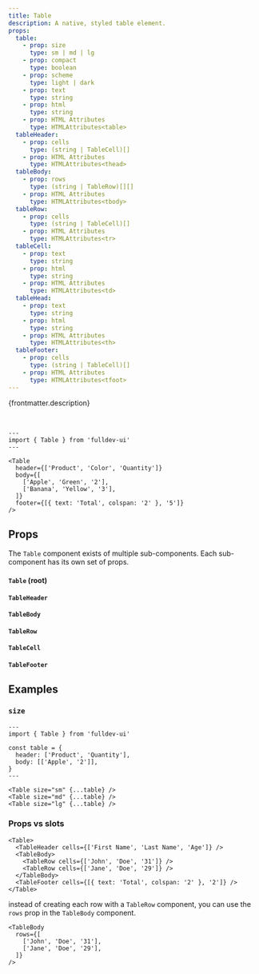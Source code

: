 ```yaml
---
title: Table
description: A native, styled table element.
props:
  table:
    - prop: size
      type: sm | md | lg
    - prop: compact
      type: boolean
    - prop: scheme
      type: light | dark
    - prop: text
      type: string
    - prop: html
      type: string
    - prop: HTML Attributes
      type: HTMLAttributes<table>
  tableHeader:
    - prop: cells
      type: (string | TableCell)[]
    - prop: HTML Attributes
      type: HTMLAttributes<thead>
  tableBody:
    - prop: rows
      type: (string | TableRow)[][]
    - prop: HTML Attributes
      type: HTMLAttributes<tbody>
  tableRow:
    - prop: cells
      type: (string | TableCell)[]
    - prop: HTML Attributes
      type: HTMLAttributes<tr>
  tableCell:
    - prop: text
      type: string
    - prop: html
      type: string
    - prop: HTML Attributes
      type: HTMLAttributes<td>
  tableHead:
    - prop: text
      type: string
    - prop: html
      type: string
    - prop: HTML Attributes
      type: HTMLAttributes<th>
  tableFooter:
    - prop: cells
      type: (string | TableCell)[]
    - prop: HTML Attributes
      type: HTMLAttributes<tfoot>
---
```



{frontmatter.description}

<br />

```astro live
---
import { Table } from 'fulldev-ui'
---

<Table
  header={['Product', 'Color', 'Quantity']}
  body={[
    ['Apple', 'Green', '2'],
    ['Banana', 'Yellow', '3'],
  ]}
  footer={[{ text: 'Total', colspan: '2' }, '5']}
/>
```

## Props

The `Table` component exists of multiple sub-components. Each sub-component has its own set of props.

#### `Table` (root)

<PropsTable props={frontmatter.props.table} />

#### `TableHeader`

<PropsTable props={frontmatter.props.tableHeader} />

#### `TableBody`

<PropsTable props={frontmatter.props.tableBody} />

#### `TableRow`

<PropsTable props={frontmatter.props.tableRow} />

#### `TableCell`

<PropsTable props={frontmatter.props.tableCell} />

#### `TableFooter`

<PropsTable props={frontmatter.props.tableFooter} />

## Examples

### `size`

<SizeProp />

```astro live
---
import { Table } from 'fulldev-ui'

const table = {
  header: ['Product', 'Quantity'],
  body: [['Apple', '2']],
}
---

<Table size="sm" {...table} />
<Table size="md" {...table} />
<Table size="lg" {...table} />
```

### Props vs slots

```astro
<Table>
  <TableHeader cells={['First Name', 'Last Name', 'Age']} />
  <TableBody>
    <TableRow cells={['John', 'Doe', '31']} />
    <TableRow cells={['Jane', 'Doe', '29']} />
  </TableBody>
  <TableFooter cells={[{ text: 'Total', colspan: '2' }, '2']} />
</Table>
```

instead of creating each row with a `TableRow` component, you can use the `rows` prop in the `TableBody` component.

```astro
<TableBody
  rows={[
    ['John', 'Doe', '31'],
    ['Jane', 'Doe', '29'],
  ]}
/>
```
